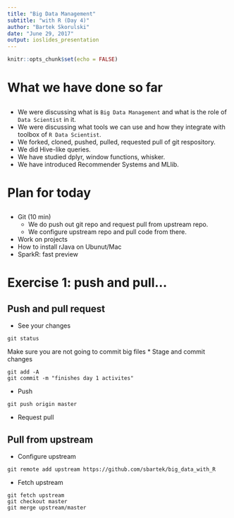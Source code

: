 ```yaml
---
title: "Big Data Management"
subtitle: "with R (Day 4)"
author: "Bartek Skorulski"
date: "June 29, 2017"
output: ioslides_presentation
---
```


```r
knitr::opts_chunk$set(echo = FALSE)
```

# What we have done so far

##

* We were discussing what is `Big Data Management` and what is the role of `Data Scientist` in it.
* We were discussing what tools we can use and how they integrate with toolbox of `R Data Scientist`.
* We forked, cloned, pushed, pulled, requested pull of git respository.
* We did Hive-like queries. 
* We have studied dplyr, window functions, whisker.
* We have introduced Recommender Systems and MLlib.

# Plan for today

##

* Git (10 min)
    - We do push out git repo and request pull from upstream repo.
    - We configure upstream repo and pull code from there.
* Work on projects
* How to install rJava on Ubunut/Mac
* SparkR: fast preview

# Exercise 1: push and pull...

## Push and pull request

* See your changes
```
git status
```
Make sure you are not going to commit big files
* Stage and commit changes
```
git add -A
git commit -m "finishes day 1 activites"
```
* Push
```
git push origin master
```
* Request pull

## Pull from upstream

* Configure upstream
```
git remote add upstream https://github.com/sbartek/big_data_with_R
```
* Fetch upstream
```
git fetch upstream
git checkout master
git merge upstream/master
```
